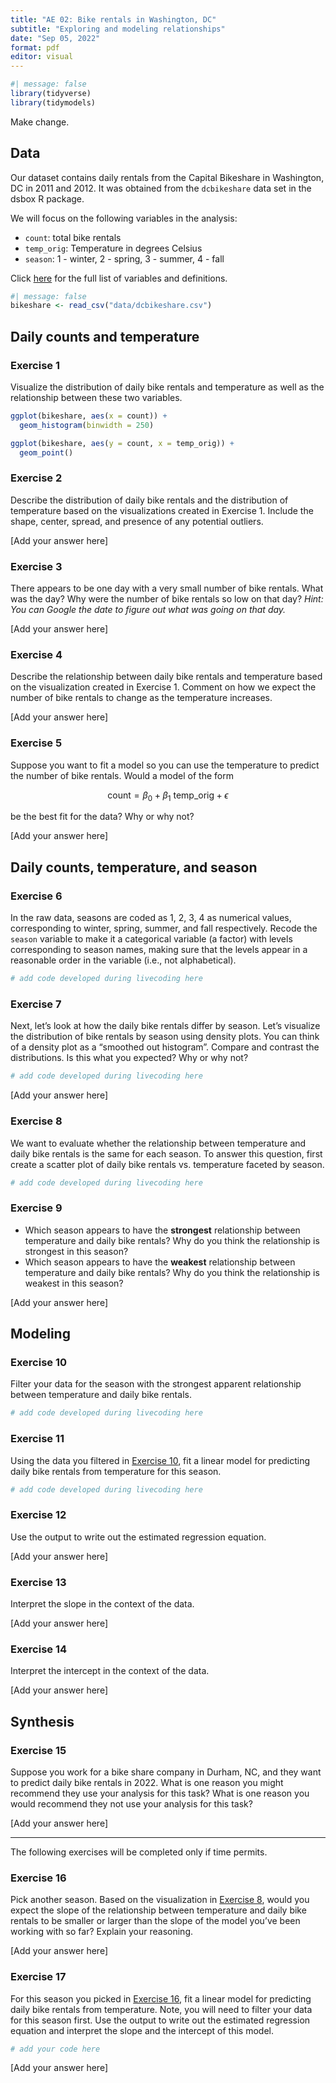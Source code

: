 ```yaml
---
title: "AE 02: Bike rentals in Washington, DC"
subtitle: "Exploring and modeling relationships"
date: "Sep 05, 2022"
format: pdf
editor: visual
---
```


```r
#| message: false
library(tidyverse)
library(tidymodels)
```

Make change.

## Data

Our dataset contains daily rentals from the Capital Bikeshare in Washington, DC in 2011 and 2012. It was obtained from the `dcbikeshare` data set in the dsbox R package.

We will focus on the following variables in the analysis:

-   `count`: total bike rentals
-   `temp_orig`: Temperature in degrees Celsius
-   `season`: 1 - winter, 2 - spring, 3 - summer, 4 - fall

Click [here](https://rstudio-education.github.io/dsbox/reference/dcbikeshare.html) for the full list of variables and definitions.

```r
#| message: false
bikeshare <- read_csv("data/dcbikeshare.csv")
```

## Daily counts and temperature

### Exercise 1

Visualize the distribution of daily bike rentals and temperature as well as the relationship between these two variables.

```r
ggplot(bikeshare, aes(x = count)) +
  geom_histogram(binwidth = 250)

ggplot(bikeshare, aes(y = count, x = temp_orig)) +
  geom_point()
```

### Exercise 2

Describe the distribution of daily bike rentals and the distribution of temperature based on the visualizations created in Exercise 1. Include the shape, center, spread, and presence of any potential outliers.

\[Add your answer here\]

### Exercise 3

There appears to be one day with a very small number of bike rentals. What was the day? Why were the number of bike rentals so low on that day? *Hint: You can Google the date to figure out what was going on that day.*

\[Add your answer here\]

### Exercise 4

Describe the relationship between daily bike rentals and temperature based on the visualization created in Exercise 1. Comment on how we expect the number of bike rentals to change as the temperature increases.

\[Add your answer here\]

### Exercise 5

Suppose you want to fit a model so you can use the temperature to predict the number of bike rentals. Would a model of the form

$$\text{count} = \beta_0 + \beta_1 ~ \text{temp\_orig} + \epsilon$$

be the best fit for the data? Why or why not?

\[Add your answer here\]

## Daily counts, temperature, and season

### Exercise 6

In the raw data, seasons are coded as 1, 2, 3, 4 as numerical values, corresponding to winter, spring, summer, and fall respectively. Recode the `season` variable to make it a categorical variable (a factor) with levels corresponding to season names, making sure that the levels appear in a reasonable order in the variable (i.e., not alphabetical).

```r
# add code developed during livecoding here
```

### Exercise 7

Next, let's look at how the daily bike rentals differ by season. Let's visualize the distribution of bike rentals by season using density plots. You can think of a density plot as a "smoothed out histogram". Compare and contrast the distributions. Is this what you expected? Why or why not?

```r
# add code developed during livecoding here
```

\[Add your answer here\]

### Exercise 8 {data-link="Exercise 8"}

We want to evaluate whether the relationship between temperature and daily bike rentals is the same for each season. To answer this question, first create a scatter plot of daily bike rentals vs. temperature faceted by season.

```r
# add code developed during livecoding here
```

### Exercise 9

-   Which season appears to have the **strongest** relationship between temperature and daily bike rentals? Why do you think the relationship is strongest in this season?
-   Which season appears to have the **weakest** relationship between temperature and daily bike rentals? Why do you think the relationship is weakest in this season?

\[Add your answer here\]

## Modeling

### Exercise 10 {data-link="Exercise 10"}

Filter your data for the season with the strongest apparent relationship between temperature and daily bike rentals.

```r
# add code developed during livecoding here
```

### Exercise 11

Using the data you filtered in [Exercise 10], fit a linear model for predicting daily bike rentals from temperature for this season.

```r
# add code developed during livecoding here
```

### Exercise 12

Use the output to write out the estimated regression equation.

\[Add your answer here\]

### Exercise 13

Interpret the slope in the context of the data.

\[Add your answer here\]

### Exercise 14

Interpret the intercept in the context of the data.

\[Add your answer here\]

## Synthesis

### Exercise 15

Suppose you work for a bike share company in Durham, NC, and they want to predict daily bike rentals in 2022. What is one reason you might recommend they use your analysis for this task? What is one reason you would recommend they not use your analysis for this task?

\[Add your answer here\]

------------------------------------------------------------------------

The following exercises will be completed only if time permits.

### Exercise 16 {data-link="Exercise 16"}

Pick another season. Based on the visualization in [Exercise 8], would you expect the slope of the relationship between temperature and daily bike rentals to be smaller or larger than the slope of the model you've been working with so far? Explain your reasoning.

\[Add your answer here\]

### Exercise 17

For this season you picked in [Exercise 16], fit a linear model for predicting daily bike rentals from temperature. Note, you will need to filter your data for this season first. Use the output to write out the estimated regression equation and interpret the slope and the intercept of this model.

```r
# add your code here
```

\[Add your answer here\]

## 
